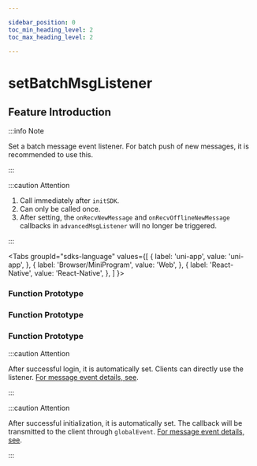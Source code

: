 ```yaml
---

sidebar_position: 0
toc_min_heading_level: 2
toc_max_heading_level: 2

---
```


# setBatchMsgListener

## Feature Introduction

:::info Note

Set a batch message event listener. For batch push of new messages, it is recommended to use this.

:::

:::caution Attention

1. Call immediately after `initSDK`.
2. Can only be called once.
3. After setting, the `onRecvNewMessage` and `onRecvOfflineNewMessage` callbacks in `advancedMsgListener` will no longer be triggered.

:::

<Tabs
groupId="sdks-language"
values={[
{ label: 'uni-app', value: 'uni-app', },
{ label: 'Browser/MiniProgram', value: 'Web', },
{ label: 'React-Native', value: 'React-Native', },
]
}>

<TabItem value="Flutter">

### Function Prototype

</TabItem>

<TabItem value="iOS">

### Function Prototype

</TabItem>

<TabItem value="Android">

### Function Prototype

</TabItem>

<TabItem value="Web">

:::caution Attention

After successful login, it is automatically set. Clients can directly use the listener. [For message event details, see](/listener/batchMsgListener.mdx).

:::

</TabItem>

<TabItem value="uni-app">

:::caution Attention

After successful initialization, it is automatically set. The callback will be transmitted to the client through `globalEvent`. [For message event details, see](/listener/batchMsgListener.mdx).

:::

</TabItem>

</Tabs>
